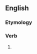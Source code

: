 ==English==

===Etymology===
{{suffix|en|reject|eth}}

===Verb===
{{head|en|verb form}}

# {{en-archaic third-person singular of|reject}}